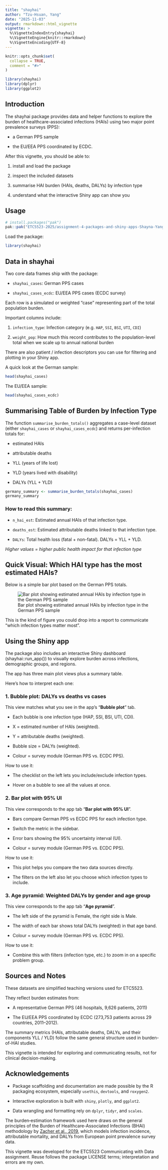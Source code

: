 ```yaml
---
title: "shayhai"
author: "Tzu-Hsuan, Yang"
date: "2025-11-03"
output: rmarkdown::html_vignette
vignette: >
  %\VignetteIndexEntry{shayhai}
  %\VignetteEngine{knitr::rmarkdown}
  %\VignetteEncoding{UTF-8}
---
```


```r
knitr::opts_chunk$set(
  collapse = TRUE,
  comment = "#>"
)
```

```r
library(shayhai)
library(dplyr)
library(ggplot2)
```

## Introduction

The shayhai package provides data and helper functions to explore the burden of healthcare-associated infections (HAIs) using two major point prevalence surveys (PPS):

- a German PPS sample

- the EU/EEA PPS coordinated by ECDC. 

After this vignette, you should be able to:

1. install and load the package

2. inspect the included datasets

3. summarise HAI burden (HAIs, deaths, DALYs) by infection type

4. understand what the interactive Shiny app can show you

## Usage

``` r
# install.packages("pak")
pak::pak("ETC5523-2025/assignment-4-packages-and-shiny-apps-Shayna-Yang")
```

Load the package:

``` r
library(shayhai)
```

## Data in shayhai

Two core data frames ship with the package:

- `shayhai_cases`: German PPS cases

- `shayhai_cases_ecdc`: EU/EEA PPS cases (ECDC survey)

Each row is a simulated or weighted “case” representing part of the total population burden.

Important columns include:

1. `infection_type`: Infection category (e.g. `HAP`, `SSI`, `BSI`, `UTI`, `CDI`)

2. `weight_pop`: How much this record contributes to the population-level total
when we scale up to annual national burden

There are also patient / infection descriptors you can use for filtering and plotting in your Shiny app.

A quick look at the German sample:

```r
head(shayhai_cases)
```

The EU/EEA sample:

```r
head(shayhai_cases_ecdc)
```

## Summarising Table of Burden by Infection Type


The function `summarise_burden_totals()` aggregates a case-level dataset (either   `shayhai_cases` or `shayhai_cases_ecdc`) and returns per-infection totals for:

- estimated HAIs

- attributable deaths

- YLL (years of life lost)

- YLD (years lived with disability)

- DALYs (YLL + YLD)

```r
germany_summary <- summarise_burden_totals(shayhai_cases)
germany_summary
```

### How to read this summary:

- `n_hai_est`: Estimated annual HAIs of that infection type.

- `deaths_est`: Estimated attributable deaths linked to that infection type.

- `DALYs`: Total health loss (fatal + non-fatal). DALYs = YLL + YLD.

*Higher values = higher public health impact for that infection type*

## Quick Visual: Which HAI type has the most estimated HAIs?

Below is a simple bar plot based on the German PPS totals.

![Bar plot showing estimated annual HAIs by infection type in the German PPS sample](../man/figures/quick_visual.png)

This is the kind of figure you could drop into a report to communicate “which infection types matter most”.

## Using the Shiny app

The package also includes an interactive Shiny dashboard (shayhai::run_app()) to visually explore burden across infections, demographic groups, and regions.

The app has three main plot views plus a summary table.

Here’s how to interpret each one:

### 1. Bubble plot: DALYs vs deaths vs cases

This view matches what you see in the app’s “**Bubble plot**” tab.

- Each bubble is one infection type (HAP, SSI, BSI, UTI, CDI).

- X = estimated number of HAIs (weighted).

- Y = attributable deaths (weighted).

- Bubble size = DALYs (weighted).

- Colour = survey module (German PPS vs. ECDC PPS).

How to use it:

- The checklist on the left lets you include/exclude infection types.

- Hover on a bubble to see all the values at once.

### 2. Bar plot with 95% UI

This view corresponds to the app tab “**Bar plot with 95% UI**”.

- Bars compare German PPS vs ECDC PPS for each infection type.

- Switch the metric in the sidebar.

- Error bars showing the 95% uncertainty interval (UI).

- Colour = survey module (German PPS vs. ECDC PPS).

How to use it:

- This plot helps you compare the two data sources directly.

- The filters on the left also let you choose which infection types to include.

### 3. Age pyramid: Weighted DALYs by gender and age group

This view corresponds to the app tab “**Age pyramid**”.

- The left side of the pyramid is Female, the right side is Male.

- The width of each bar shows total DALYs (weighted) in that age band.

- Colour = survey module (German PPS vs. ECDC PPS).

How to use it:

- Combine this with filters (infection type, etc.) to zoom in on a specific problem group.

## Sources and Notes

These datasets are simplified teaching versions used for ETC5523.

They reflect burden estimates from:

- A representative German PPS (46 hospitals, 9,626 patients, 2011)

- The EU/EEA PPS coordinated by ECDC (273,753 patients across 29 countries, 2011–2012).

The summary metrics (HAIs, attributable deaths, DALYs, and their components YLL / YLD) follow the same general structure used in burden-of-HAI studies.

This vignette is intended for exploring and communicating results, not for clinical decision-making.

## Acknowledgements

- Package scaffolding and documentation are made possible by the R packaging ecosystem, especially `usethis`, `devtools`, and `roxygen2`.

- Interactive exploration is built with `shiny`, `plotly`, and `ggplot2`.

- Data wrangling and formatting rely on `dplyr`, `tidyr`, and `scales`.

The burden‐estimation framework used here draws on the general principles of the Burden of Healthcare-Associated Infections (BHAI) methodology by [Zacher et al., 2019](https://doi.org/10.2807/1560-7917.ES.2019.24.46.1900135), which models infection incidence, attributable mortality, and DALYs from European point prevalence survey data.

This vignette was developed for the ETC5523 Communicating with Data assignment. Reuse follows the package LICENSE terms; interpretation and errors are my own.
